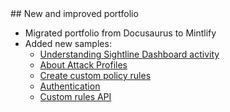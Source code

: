 <Update label="March 29, 2025">
## New and improved portfolio

- Migrated portfolio from Docusaurus to Mintlify
- Added new samples:
    - [Understanding Sightline Dashboard activity](/product-documentation/understanding-sightline-dashboard-activity)
    - [About Attack Profiles](/product-documentation/about-attack-profiles)
    - [Create custom policy rules](/product-documentation/create-custom-policy-rules)
    - [Authentication](/api-reference/authentication)
    - [Custom rules API](/api-reference/custom-rules/custom-rules-context)
</Update>